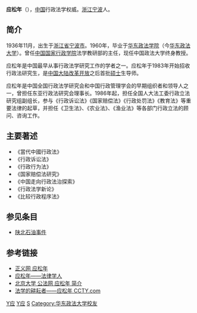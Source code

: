 '''应松年'''（{{bd|1936年|11月|catIdx=Y应}}），[[中国|中国]]行政法学权威。[[浙江|浙江]][[宁波|宁波]]人。

==简介==

1936年11月，出生于[[浙江省|浙江省]][[宁波市|宁波市]]。1960年，毕业于[[华东政法学院|华东政法学院]]（今[[华东政法大学|华东政法大学]]）。曾任[[中国|中国]][[国家行政学院|国家行政学院]]法学教研部的主任，现任中国政法大学终身教授。

应松年是中国最早从事行政法学研究工作的学者之一。应松年于1983年开始招收行政法研究生，是[[中国大陆|中国大陆]][[改革开放|改革开放]]之后首批[[硕士|硕士]]生导师。

应松年是中国全国行政法学研究会和中国行政管理学会的早期组织者和领导人之一，曾担任东亚行政法研究会理事长。1986年起，担任全国人大法工委行政立法研究组副组长，参与《行政诉讼法》《国家赔偿法》《行政处罚法》《教育法》等重要法律的起草，并担任《卫生法》、《农业法》、《渔业法》等各部门行政立法的顾问、咨询工作。

==主要著述==
* 《當代中國行政法》
* 《行政诉讼法》
* 《行政行为法》
* 《国家赔偿法研究》
* 《中国走向行政法治探索》
* 《行政法学新论》
* 《比较行政程序法》

==参见条目==

* [[陕北石油事件|陕北石油事件]]

==参考链接==

* [https://web.archive.org/web/20070831001645/http://www.jcrb.com/zyw/yinsn/index.htm 正义网 应松年]
* [http://www.law-lib.com/fxj/fxj.asp?id=426 应松年——法律学人]{{Wayback|url=http://www.law-lib.com/fxj/fxj.asp?id=426 |date=20071012170844 }}
* [https://web.archive.org/web/20070928054029/http://www.publiclaw.cn/Rabbi/Rabbier.asp?Rabbi_Id=58&Rabbi_Name=%E5%BA%94%E6%9D%BE%E5%B9%B4 北京大学 公法网 应松年 简介]
* [https://web.archive.org/web/20070825022635/http://law.cctv.com/special/C16854/20061204/104727.shtml 法学的耕耘者——应松年 CCTY.com] 

[[Category:中国法学家|Y应]]
[[Category:宁波人|Y应]]
[[Category:应姓|S]]
[[Category:华东政法大学校友|Category:华东政法大学校友]]